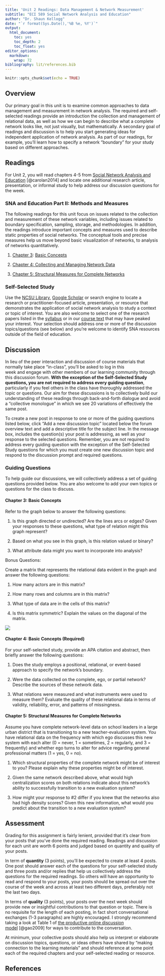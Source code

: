 ```yaml
---
title: 'Unit 2 Readings: Data Management & Network Measurement'
subtitle: "ECI 589 Social Network Analysis and Education"
author: "Dr. Shaun Kellogg"
date: "`r format(Sys.Date(),'%B %e, %Y')`"
output:
  html_document:
    toc: yes
    toc_depth: 2
    toc_float: yes
editor_options:
  markdown:
    wrap: 72
bibliography: lit/references.bib
---
```


```r
knitr::opts_chunk$set(echo = TRUE)
```

## Overview

Our primary goal in this unit is to examine common approaches to data
management and measurement in network analysis. The required and
self-selected readings provide an introduction the collection and
management of relational data, as well as how we can begin to describe
what a complete network looks like, not just visually, but
mathematically. A secondary goal of readings and discussion is to help
you start generating ideas for independent application of network
analysis. As part of our readings, for example, you'll learn how to
specify a network "boundary" for your study based on different
approaches.

## Readings

For Unit 2, you will read chapters 4-5 from [Social Network Analysis and
Education](https://catalog.lib.ncsu.edu/catalog/NCSU2803782)
[@carolan2014] and locate one additional research article, presentation,
or informal study to help address our discussion questions for the week.

### SNA and Education Part II: Methods and Measures

The following readings for this unit focus on issues related to the
collection and measurement of these network variables, including issues
related to boundary specification, sampling, storage, and methodologies.
In addition, the readings introduce important concepts and measures used
to describe static properties of social networks. The conceptual tools
and precise measures help us move beyond basic visualization of
networks, to analysis of networks quantitatively.

1.  [Chapter
    3](https://methods.sagepub.com/book/social-network-analysis-and-education/n3.xml):
    [Basic
    Concepts](https://methods.sagepub.com/book/social-network-analysis-and-education/n3.xml)

2.  [Chapter 4: Collecting and Managing Network
    Data](https://methods-sagepub-com.prox.lib.ncsu.edu/book/social-network-analysis-and-education/n4.xml)

3.  [Chapter 5: Structural Measures for Complete
    Networks](https://methods-sagepub-com.prox.lib.ncsu.edu/book/social-network-analysis-and-education/n5.xml)

### Self-Selected Study

Use the [NCSU Library](https://www.lib.ncsu.edu/#articles), [Google
Scholar](https://scholar.google.com/) or search engine to locate a
research or practitioner-focused article, presentation, or resource that
demonstrates the application of social network analysis to study a
context or topic of interest. You are also welcome to select one of the
research papers listed in
the [syllabus](https://sbkellogg.github.io/eci-589/) or in our [course
text](https://catalog.lib.ncsu.edu/catalog/NCSU2803782) that may have
peaked your interest. Your selection should address one or more of the
discussion topics/questions (see below) and you're welcome to identify
SNA resources outside of the field of education.

## Discussion

In lieu of the peer interaction and discussion of course materials that
normally take place "in-class", you'll be asked to log in this
week and engage with other members of our learning community through
this discussion forum. **With the exception of the Self-Selected Study
questions, you are not required to address every guiding question**,
particularly if you feel others in the class have thoroughly addressed
the topic or questions. Our aim for these discussions is to collectively
build our understanding of these readings through back-and-forth
dialogue and avoid a "collective monologue" in which we see 20
variations of effectively the same post.

To create a new post in response to one or more of the guiding questions
listed below, click "Add a new discussion topic" located below the forum
overview text and add a descriptive title for the subject line. In the
message box, includes the question(s) your post is addressing, as well
as your response to the selected questions. Remember, you are not
required to address every guiding question with the exception of the
Self-Selected Study questions for which you must create one new
discussion topic and respond to the discussion prompt and required
questions.

### Guiding Questions

To help guide our discussions, we will collectively address a set of
guiding questions provided below. You are also welcome to add your own
topics or questions for the class to discuss.

#### Chapter 3: Basic Concepts

Refer to the graph below to answer the following questions:

1.  Is this graph directed or undirected? Are the lines arcs or edges?
    Given your responses to these questions, what type of relation might
    this graph represent?

2.  Based on what you see in this graph, is this relation valued or
    binary?

3.  What attribute data might you want to incorporate into analysis?

Bonus Questions:

Create a matrix that represents the relational data evident in the graph
and answer the following questions:

1.  How many actors are in this matrix?

2.  How many rows and columns are in this matrix?

3.  What type of data are in the cells of this matrix?

4.  Is this matrix symmetric? Explain the values on the diagonal of the
    matrix.

![](img/graph.jpeg)

#### Chapter 4: Basic Concepts (Required)

For your self-selected study, provide an APA citation and abstract, then
briefly answer the following questions:

1.  Does the study employs a positional, relational, or event-based
    approach to specify the network's boundary.

2.  Were the data collected on the complete, ego, or partial network?
    Describe the sources of these network data.

3.  What relations were measured and what instruments were used to
    measure them? Evaluate the quality of these relational data in terms
    of validity, reliability, error, and patterns of missingness.

#### Chapter 5: Structural Measures for Complete Networks

Assume you have complete network-level data on school leaders in a large
urban district that is transitioning to a new teacher-evaluation system.
You have relational data on the frequency with which ego discusses this
new system with each alter (0 = never, 1 = sometimes, 2 = regularly, and
3 = frequently) and whether ego turns to alter for advice regarding
general professional matters (1 = yes, 0 = no).

1.  Which structural properties of the complete network might be of
    interest to you? Please explain why these properties might be of
    interest.

2.  Given the same network described above, what would high
    centralization scores on both relations indicate about this
    network's ability to successfully transition to a new evaluation
    system?

3.  How might your response to #2 differ if you knew that the networks
    also had high density scores? Given this new information, what would
    you predict about the transition to a new evaluation system?

## Assessment

Grading for this assignment is fairly lenient, provided that it's clear
from your posts that you've done the required reading. Readings and
discussion for each unit are worth 6 points and judged based on quantity
and quality of your posts.

In term of **quantity** (3 points), you'll be expected to create at
least 4 posts. One post should answer each of the questions for your
self-selected study and three posts and/or replies that help us
collectively address the questions for the required readings. So others
will have an opportunity to read and respond to your posts, your posts
should be spread out over the course of the week and across at least two
different days, preferably not the last two days.

In terms of **quality** (3 points), your posts over the next week should
provide new or insightful contributions to that question or topic.
There is no requisite for the length of each posting, in fact short
conversational exchanges (1-3 paragraphs) are highly encouraged. I
strongly recommend taking a look at Table 1 of [the productive online
discussion
model](https://moodle-courses2122.wolfware.ncsu.edu/pluginfile.php/287931/mod_forum/post/6203/Gao%2C%20Wang%2C%20Sun%20-%202009%20-%20A%20new%20model%20of%20productive%20online%20discussion%20and%20its%20implications%20for%20research%20and%20instruction.pdf) [@gao2009]
for ways to contribute to the conversation. 

At minimum, your collective posts should also help us interpret or
elaborate on discussion topics, questions, or ideas others have shared
by "making connection to the learning materials" and should reference at
some point each of the required chapters and your self-selected reading
or resource.

## References

